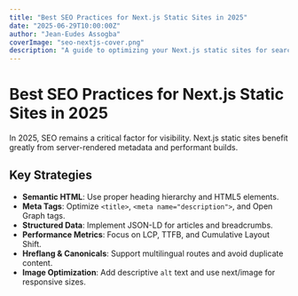 ```yaml
---
title: "Best SEO Practices for Next.js Static Sites in 2025"
date: "2025-06-29T10:00:00Z"
author: "Jean-Eudes Assogba"
coverImage: "seo-nextjs-cover.png"
description: "A guide to optimizing your Next.js static sites for search engines in 2025."
---
```


# Best SEO Practices for Next.js Static Sites in 2025

In 2025, SEO remains a critical factor for visibility. Next.js static sites benefit greatly from server-rendered metadata and performant builds.

## Key Strategies

- **Semantic HTML**: Use proper heading hierarchy and HTML5 elements.
- **Meta Tags**: Optimize `<title>`, `<meta name="description">`, and Open Graph tags.
- **Structured Data**: Implement JSON-LD for articles and breadcrumbs.
- **Performance Metrics**: Focus on LCP, TTFB, and Cumulative Layout Shift.
- **Hreflang & Canonicals**: Support multilingual routes and avoid duplicate content.
- **Image Optimization**: Add descriptive `alt` text and use next/image for responsive sizes.
